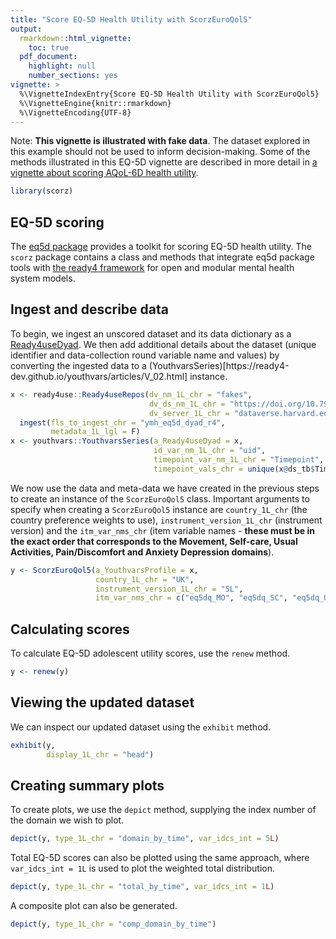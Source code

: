 ```yaml
---
title: "Score EQ-5D Health Utility with ScorzEuroQol5"
output: 
  rmarkdown::html_vignette:
    toc: true
  pdf_document:
    highlight: null
    number_sections: yes
vignette: >
  %\VignetteIndexEntry{Score EQ-5D Health Utility with ScorzEuroQol5}
  %\VignetteEngine{knitr::rmarkdown}
  %\VignetteEncoding{UTF-8}
---
```


Note: **This vignette is illustrated with fake data**. The dataset explored in this example should not be used to inform decision-making. Some of the methods illustrated in this EQ-5D vignette are described in more detail in [a vignette about scoring AQoL-6D health utility](V_01.html).

```r
library(scorz)
```

## EQ-5D scoring
The [eq5d package](https://github.com/fragla/eq5d) provides a toolkit for scoring EQ-5D health utility. The  `scorz` package contains a class and methods that integrate eq5d package tools with [the ready4 framework](https://www.ready4-dev.com/) for open and modular mental health system models.

## Ingest and describe data
To begin, we ingest an unscored dataset and its data dictionary as a [Ready4useDyad](https://ready4-dev.github.io/ready4use/articles/V_02.html). We then add additional details about the dataset (unique identifier and data-collection round variable name and values) by converting the ingested data to a (YouthvarsSeries)[https://ready4-dev.github.io/youthvars/articles/V_02.html] instance.

```r
x <- ready4use::Ready4useRepos(dv_nm_1L_chr = "fakes",
                               dv_ds_nm_1L_chr = "https://doi.org/10.7910/DVN/W95KED",
                               dv_server_1L_chr = "dataverse.harvard.edu") %>%
  ingest(fls_to_ingest_chr = "ymh_eq5d_dyad_r4",
         metadata_1L_lgl = F) 
x <- youthvars::YouthvarsSeries(a_Ready4useDyad = x,
                                id_var_nm_1L_chr = "uid",
                                timepoint_var_nm_1L_chr = "Timepoint",
                                timepoint_vals_chr = unique(x@ds_tb$Timepoint))
```

We now use the data and meta-data we have created in the previous steps to create an instance of the `ScorzEuroQol5` class. Important arguments to specify when creating a `ScorzEuroQol5` instance are `country_1L_chr` (the country preference weights to use), `instrument_version_1L_chr` (instrument version) and the `itm_var_nms_chr` (item variable names - **these must be in the exact order that corresponds to the Movement, Self-care, Usual Activities, Pain/Discomfort and Anxiety Depression domains**).

```r
y <- ScorzEuroQol5(a_YouthvarsProfile = x,
                   country_1L_chr = "UK",
                   instrument_version_1L_chr = "5L",
                   itm_var_nms_chr = c("eq5dq_MO", "eq5dq_SC", "eq5dq_UA", "eq5dq_PD", "eq5dq_AD"))
```

## Calculating scores
To calculate EQ-5D adolescent utility scores, use the `renew` method. 

```r
y <- renew(y)
```

## Viewing the updated dataset
We can inspect our updated dataset using the `exhibit` method. 

```r
exhibit(y,
        display_1L_chr = "head")
```

## Creating summary plots
To create plots, we use the `depict` method, supplying the index number of the domain we wish to plot.

```r
depict(y, type_1L_chr = "domain_by_time", var_idcs_int = 5L)
```

Total EQ-5D scores can also be plotted using the same approach, where `var_idcs_int = 1L` is used to plot the weighted total distribution.

```r
depict(y, type_1L_chr = "total_by_time", var_idcs_int = 1L)
```

A composite plot can also be generated.

```r
depict(y, type_1L_chr = "comp_domain_by_time")
```
